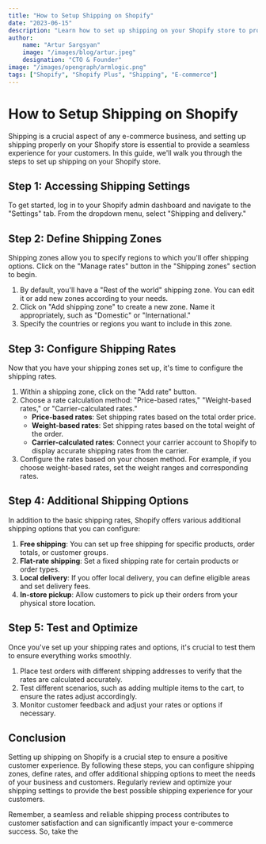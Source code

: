 ```yaml
---
title: "How to Setup Shipping on Shopify"
date: "2023-06-15"
description: "Learn how to set up shipping on your Shopify store to provide a seamless experience for your customers. Follow these steps to configure shipping zones, define rates, and offer additional shipping options."
author:
    name: "Artur Sargsyan"
    image: "/images/blog/artur.jpeg"
    designation: "CTO & Founder"
image: "/images/opengraph/armlogic.png"
tags: ["Shopify", "Shopify Plus", "Shipping", "E-commerce"]
---
```


# How to Setup Shipping on Shopify

Shipping is a crucial aspect of any e-commerce business, and setting up shipping properly on your Shopify store is essential to provide a seamless experience for your customers. In this guide, we'll walk you through the steps to set up shipping on your Shopify store.

## Step 1: Accessing Shipping Settings

To get started, log in to your Shopify admin dashboard and navigate to the "Settings" tab. From the dropdown menu, select "Shipping and delivery."

## Step 2: Define Shipping Zones

Shipping zones allow you to specify regions to which you'll offer shipping options. Click on the "Manage rates" button in the "Shipping zones" section to begin.

1. By default, you'll have a "Rest of the world" shipping zone. You can edit it or add new zones according to your needs.
2. Click on "Add shipping zone" to create a new zone. Name it appropriately, such as "Domestic" or "International."
3. Specify the countries or regions you want to include in this zone.

## Step 3: Configure Shipping Rates

Now that you have your shipping zones set up, it's time to configure the shipping rates.

1. Within a shipping zone, click on the "Add rate" button.
2. Choose a rate calculation method: "Price-based rates," "Weight-based rates," or "Carrier-calculated rates."
   - **Price-based rates**: Set shipping rates based on the total order price.
   - **Weight-based rates**: Set shipping rates based on the total weight of the order.
   - **Carrier-calculated rates**: Connect your carrier account to Shopify to display accurate shipping rates from the carrier.
3. Configure the rates based on your chosen method. For example, if you choose weight-based rates, set the weight ranges and corresponding rates.

## Step 4: Additional Shipping Options

In addition to the basic shipping rates, Shopify offers various additional shipping options that you can configure:

1. **Free shipping**: You can set up free shipping for specific products, order totals, or customer groups.
2. **Flat-rate shipping**: Set a fixed shipping rate for certain products or order types.
3. **Local delivery**: If you offer local delivery, you can define eligible areas and set delivery fees.
4. **In-store pickup**: Allow customers to pick up their orders from your physical store location.

## Step 5: Test and Optimize

Once you've set up your shipping rates and options, it's crucial to test them to ensure everything works smoothly.

1. Place test orders with different shipping addresses to verify that the rates are calculated accurately.
2. Test different scenarios, such as adding multiple items to the cart, to ensure the rates adjust accordingly.
3. Monitor customer feedback and adjust your rates or options if necessary.

## Conclusion

Setting up shipping on Shopify is a crucial step to ensure a positive customer experience. By following these steps, you can configure shipping zones, define rates, and offer additional shipping options to meet the needs of your business and customers. Regularly review and optimize your shipping settings to provide the best possible shipping experience for your customers.

Remember, a seamless and reliable shipping process contributes to customer satisfaction and can significantly impact your e-commerce success. So, take the
